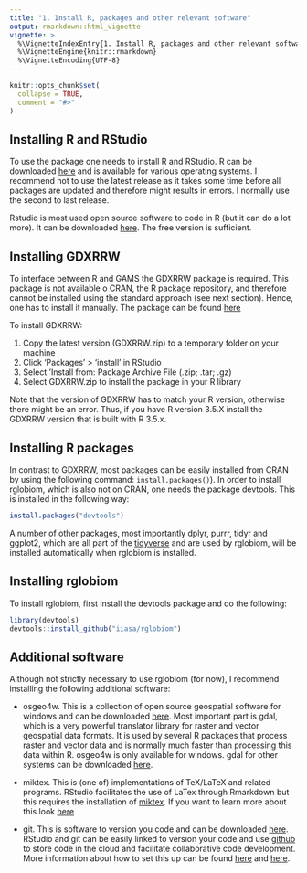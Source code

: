 ```yaml
---
title: "1. Install R, packages and other relevant software"
output: rmarkdown::html_vignette
vignette: >
  %\VignetteIndexEntry{1. Install R, packages and other relevant software}
  %\VignetteEngine{knitr::rmarkdown}
  %\VignetteEncoding{UTF-8}
---
```


```r
knitr::opts_chunk$set(
  collapse = TRUE,
  comment = "#>"
)
```

## Installing R and RStudio

To use the package one needs to install R and RStudio. R can be downloaded [here](https://cran.r-project.org/bin/windows/base/) and is available for various operating systems. I recommend not to use the latest release as it takes some time before all packages are updated and therefore might results in errors. I normally use the second to last release.

Rstudio is most used open source software to code in R (but it can do a lot more). It can be downloaded [here](https://rstudio.com/products/rstudio/download/). The free version is sufficient. 


## Installing GDXRRW

To interface between R and GAMS the GDXRRW package is required. This package is not available o CRAN, the R package repository, and therefore cannot be installed using the standard approach (see next section). Hence, one has to install it manually. The package can be found [here](https://support.gams.com/gdxrrw:interfacing_gams_and_r)

To install GDXRRW:

1. Copy the latest version (GDXRRW.zip) to a temporary folder on your machine
2. Click 'Packages' > 'install' in RStudio
3. Select 'Install from: Package Archive File (.zip; .tar; .gz)
4. Select GDXRRW.zip to install the package in your R library

Note that the version of GDXRRW has to match your R version, otherwise there might be an error. Thus, if you have R version 3.5.X install the GDXRRW version that is built with R 3.5.x.


## Installing R packages

In contrast to GDXRRW, most packages can be easily installed from CRAN by using the following command: `install.packages()`). In order to install rglobiom, which is also not on CRAN, one needs the package devtools. This is installed in the following way:

```r
install.packages("devtools")
```

A number of other packages, most importantly dplyr, purrr, tidyr and ggplot2, which are all part of the [tidyverse](https://www.tidyverse.org/) and are used by rglobiom, will be installed automatically when rglobiom is installed. 


## Installing rglobiom

To install rglobiom, first install the devtools package and do the following:

```r
library(devtools)
devtools::install_github("iiasa/rglobiom")
```


## Additional software

Although not strictly necessary to use rglobiom (for now), I recommend installing the following additional software:

- osgeo4w. This is a collection of open source geospatial software for windows and can be downloaded [here](https://trac.osgeo.org/osgeo4w). Most important part is gdal, which is a very powerful translator library for raster and vector geospatial data formats. It is used by several R packages that process raster and vector data and is normally much faster than processing this data within R. osgeo4w is only available for windows. gdal for other systems can be downloaded [here](https://gdal.org/download.html).

- miktex. This is (one of) implementations of TeX/LaTeX and related programs. RStudio facilitates the use of LaTex through Rmarkdown but this requires the installation of [miktex](https://miktex.org). If you want to learn more about this look [here](https://bookdown.org/yihui/rmarkdown/)

- git. This is software to version you code and can be downloaded [here](https://git-scm.com/book/en/v2/Getting-Started-Installing-Git). RStudio and git can be easily linked to version your code and use [github](https://github.com) to store code in the cloud and facilitate collaborative code development. More information about how to set this up can be found [here](https://www.r-bloggers.com/rstudio-and-github/) and [here](https://www.r-bloggers.com/using-rstudio-and-git-version-control/).
